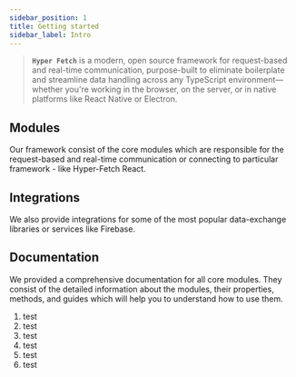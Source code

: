 ```yaml
---
sidebar_position: 1
title: Getting started
sidebar_label: Intro
---
```



> **`Hyper Fetch`** is a modern, open source framework for request-based and real-time communication, purpose-built to
> eliminate boilerplate and streamline data handling across any TypeScript environment—whether you're working in the
> browser, on the server, or in native platforms like React Native or Electron.

## Modules

Our framework consist of the core modules which are responsible for the request-based and real-time communication or
connecting to particular framework - like Hyper-Fetch React.

<Cards />

## Integrations

We also provide integrations for some of the most popular data-exchange libraries or services like Firebase.

<LinkCard
  type="external"
  title="Go to the external documentation"
  description="We have integrations for some of the most popular data-exchange libraries or services like Firebase."
  to="/docs/integrations/getting-started/integrations"
/>
<LinkCard
  type="docs"
  title="Check out Client API"
  description="We have integrations for some of the most popular data-exchange libraries or services like Firebase."
  to="/docs/integrations/getting-started/integrations"
/>
<LinkCard
  type="guides"
  title="Learn how to use with React"
  description="We have integrations for some of the most popular data-exchange libraries or services like Firebase."
  to="/docs/integrations/getting-started/integrations"
/>
<LinkCard
  type="promo"
  title="Check out Firebase integration"
  description="We have integrations for some of the most popular data-exchange libraries or services like Firebase."
  to="/docs/integrations/getting-started/integrations"
/>

## Documentation

We provided a comprehensive documentation for all core modules. They consist of the detailed information about the
modules, their properties, methods, and guides which will help you to understand how to use them.

1. test
2. test
3. test
4. test
5. test
6. test

